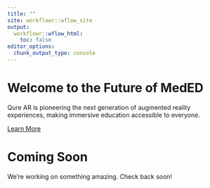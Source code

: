 ```yaml
---
title: ""
site: workflowr::wflow_site
output:
  workflowr::wflow_html:
    toc: false
editor_options:
  chunk_output_type: console
---
```


<div class="hero-section">
<div class="main-content"> 
<h1>Welcome to the Future of MedED</h1>
<p>Qure AR is pioneering the next generation of augmented reality experiences, making immersive education accessible to everyone.</p>
<a href="about.html" class="cta-button">Learn More</a>
</div>
</div>
  
<!--
<div class="main-content">
<div class="row">
<div class="col-md-4">
<div class="feature-card">
<div class="feature-icon">🚀</div>
<h3>Innovative Technology</h3>
<p>Cutting-edge AR solutions that push the boundaries of what's possible in mixed reality experiences.</p>
</div>
</div>
<div class="col-md-4">
<div class="feature-card">
<div class="feature-icon">💡</div>
<h3>Creative Solutions</h3>
<p>Custom AR applications designed to solve real-world problems and enhance user experiences across industries.</p>
</div>
</div>
<div class="col-md-4">
<div class="feature-card">
<div class="feature-icon">🌍</div>
<h3>Global Impact</h3>
<p>Transforming how people interact with technology, from education and healthcare to entertainment and business.</p>
</div>
</div>
</div>

<div class="row mt-5">
<div class="col-md-6">
<h2>Why Choose Qure AR?</h2>
<p>Our team combines deep expertise in computer vision, machine learning, and user experience design to create AR solutions that are not just technologically advanced, but genuinely useful and engaging.</p>
<ul>
<li>Advanced computer vision algorithms</li>
<li>Seamless user experience design</li>
<li>Cross-platform compatibility</li>
<li>Scalable enterprise solutions</li>
</ul>
</div>
<div class="col-md-6">
<h2>Our Mission</h2>
<p>To democratize augmented reality technology and make it an integral part of everyday life. We believe AR has the potential to enhance human capabilities and create new ways of understanding and interacting with our world.</p>
<a href="team.html" class="cta-button">Meet Our Team</a>
</div>
</div>

<div class="about-section text-center">
<h2>Ready to Experience the Future?</h2>
<p>Join us in shaping the next chapter of augmented reality technology.</p>
<a href="about.html" class="cta-button">Get Started</a>
</div>
</div>
-->
<div class="about-section text-center">

<h1>Coming Soon</h1>
<p>We're working on something amazing. Check back soon!</p>
</div>
